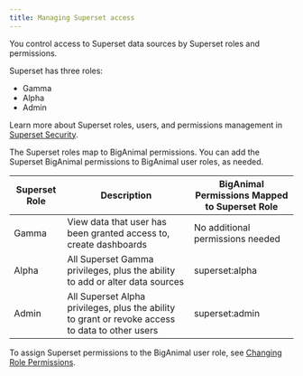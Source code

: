 ```yaml
---
title: Managing Superset access
---
```


You control access to Superset data sources by Superset roles and permissions. 

Superset has three roles:

- Gamma
- Alpha
- Admin

Learn more about Superset roles, users, and permissions management in [Superset Security](https://superset.apache.org/docs/security). 

The Superset roles map to BigAnimal permissions. You can add the Superset BigAnimal permissions to BigAnimal user roles, as needed.

| Superset Role   | Description | BigAnimal Permissions Mapped to Superset Role   
| --------------- | ------------- | ------------------------------------------ |
| Gamma | View data that user has been granted access to, create dashboards | No additional permissions needed 
| Alpha | All Superset Gamma privileges, plus the ability to add or alter data  sources | superset:alpha                       |
| Admin | All Superset Alpha privileges, plus the ability to grant or revoke access to data to other users  | superset:admin                    

To assign Superset permissions to the BigAnimal user role, see [Changing Role Permissions](01_portal_access/#changing-role-permissions).
